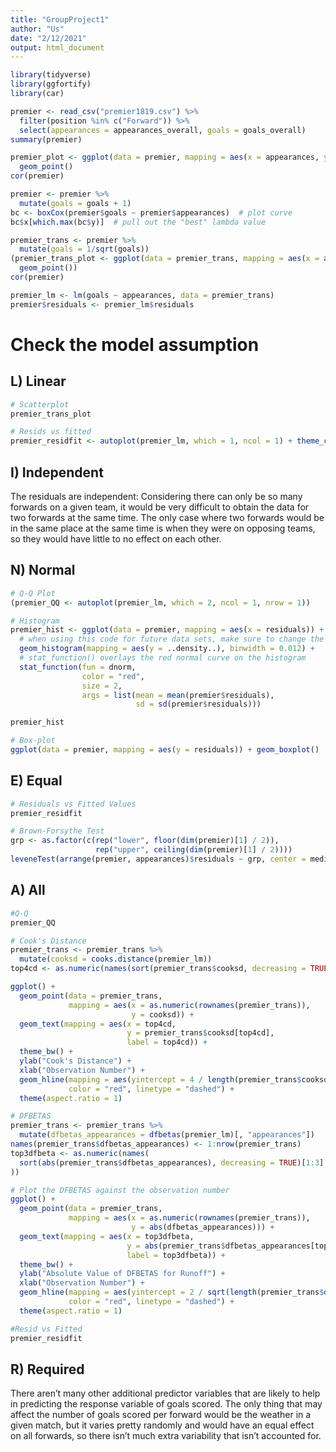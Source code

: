 ```yaml
---
title: "GroupProject1"
author: "Us"
date: "2/12/2021"
output: html_document
---
```


```r
library(tidyverse)
library(ggfortify)
library(car)
```

```r
premier <- read_csv("premier1819.csv") %>%
  filter(position %in% c("Forward")) %>%
  select(appearances = appearances_overall, goals = goals_overall)
summary(premier)
```

```r
premier_plot <- ggplot(data = premier, mapping = aes(x = appearances, y = goals)) +
  geom_point()
cor(premier)
```

```r
premier <- premier %>%
  mutate(goals = goals + 1)
bc <- boxCox(premier$goals ~ premier$appearances)  # plot curve
bc$x[which.max(bc$y)]  # pull out the "best" lambda value

premier_trans <- premier %>%
  mutate(goals = 1/sqrt(goals))
(premier_trans_plot <- ggplot(data = premier_trans, mapping = aes(x = appearances, y = goals)) +
  geom_point())
cor(premier)

premier_lm <- lm(goals ~ appearances, data = premier_trans)
premier$residuals <- premier_lm$residuals
```
# Check the model assumption

## L) Linear
```r
# Scatterplot
premier_trans_plot

# Resids vs fitted
premier_residfit <- autoplot(premier_lm, which = 1, ncol = 1) + theme_classic()
```

## I) Independent
The residuals are independent: Considering there can only be so many forwards on a given team, it would be very difficult to obtain the data for two forwards at the same time. The only case where two forwards would be in the same place at the same time is when they were on opposing teams, so they would have little to no effect on each other.

## N) Normal
```r
# Q-Q Plot
(premier_QQ <- autoplot(premier_lm, which = 2, ncol = 1, nrow = 1))

# Histogram
premier_hist <- ggplot(data = premier, mapping = aes(x = residuals)) + 
  # when using this code for future data sets, make sure to change the binwidth: 
  geom_histogram(mapping = aes(y = ..density..), binwidth = 0.012) +
  # stat_function() overlays the red normal curve on the histogram
  stat_function(fun = dnorm, 
                color = "red", 
                size = 2,
                args = list(mean = mean(premier$residuals), 
                            sd = sd(premier$residuals)))

premier_hist

# Box-plot
ggplot(data = premier, mapping = aes(y = residuals)) + geom_boxplot()
```


## E) Equal
```r
# Residuals vs Fitted Values
premier_residfit

# Brown-Forsythe Test
grp <- as.factor(c(rep("lower", floor(dim(premier)[1] / 2)), 
                   rep("upper", ceiling(dim(premier)[1] / 2))))
leveneTest(arrange(premier, appearances)$residuals ~ grp, center = median)
```

## A) All
```r
#Q-Q
premier_QQ

# Cook's Distance
premier_trans <- premier_trans %>%
  mutate(cooksd = cooks.distance(premier_lm))
top4cd <- as.numeric(names(sort(premier_trans$cooksd, decreasing = TRUE)[1:4]))

ggplot() +
  geom_point(data = premier_trans,
             mapping = aes(x = as.numeric(rownames(premier_trans)), 
                           y = cooksd)) +
  geom_text(mapping = aes(x = top4cd,
                          y = premier_trans$cooksd[top4cd],
                          label = top4cd)) +
  theme_bw() +
  ylab("Cook's Distance") +
  xlab("Observation Number") +
  geom_hline(mapping = aes(yintercept = 4 / length(premier_trans$cooksd)),
             color = "red", linetype = "dashed") +
  theme(aspect.ratio = 1)

# DFBETAS
premier_trans <- premier_trans %>%
  mutate(dfbetas_appearances = dfbetas(premier_lm)[, "appearances"])
names(premier_trans$dfbetas_appearances) <- 1:nrow(premier_trans)
top3dfbeta <- as.numeric(names(
  sort(abs(premier_trans$dfbetas_appearances), decreasing = TRUE)[1:3]
))

# Plot the DFBETAS against the observation number
ggplot() + 
  geom_point(data = premier_trans,
             mapping = aes(x = as.numeric(rownames(premier_trans)), 
                           y = abs(dfbetas_appearances))) +
  geom_text(mapping = aes(x = top3dfbeta,
                          y = abs(premier_trans$dfbetas_appearances[top3dfbeta]),
                          label = top3dfbeta)) +
  theme_bw() +
  ylab("Absolute Value of DFBETAS for Runoff") +
  xlab("Observation Number") +
  geom_hline(mapping = aes(yintercept = 2 / sqrt(length(premier_trans$dfbetas_appearances))),
             color = "red", linetype = "dashed") +
  theme(aspect.ratio = 1)

#Resid vs Fitted
premier_residfit
```

## R) Required
There aren’t many other additional predictor variables that are likely to help in predicting the response variable of goals scored. The only thing that may affect the number of goals scored per forward would be the weather in a given match, but it varies pretty randomly and would have an equal effect on all forwards, so there isn’t much extra variability that isn’t accounted for.